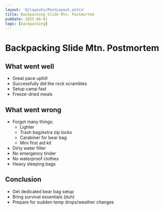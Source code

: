 ```yaml
---
layout: '@/layouts/PostLayout.astro'
title: Backpacking Slide Mtn. Postmortem
pubDate: 2025-06-01
tags: [backpacking]
---
```

# Backpacking Slide Mtn. Postmortem
## What went well
- Great pace uphill
- Successfully did the rock scrambles
- Setup camp fast
- Freeze-dried meals

## What went wrong
* Forgot many things:
	* Lighter
	* Trash bag/extra zip locks
	* Carabiner for bear bag
	* Mini first aid kit
* Dirty water filter
* No emergency tinder
* No waterproof clothes
* Heavy sleeping bags

## Conclusion
* Get dedicated bear bag setup
* Bring survival essentials (duh)
* Prepare for sudden temp drops/weather changes